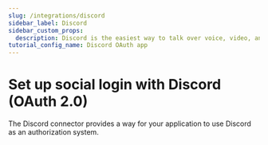 ```yaml
---
slug: /integrations/discord
sidebar_label: Discord
sidebar_custom_props:
  description: Discord is the easiest way to talk over voice, video, and text.
tutorial_config_name: Discord OAuth app
---
```




# Set up social login with Discord (OAuth 2.0)

The Discord connector provides a way for your application to use Discord as an authorization system.

<GuideTip />

<Integration />
